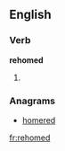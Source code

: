 ==English==

===Verb===
'''rehomed'''

# {{present participle of|rehome}}

===Anagrams===
* [[homered#English|homered]]

[[fr:rehomed]]